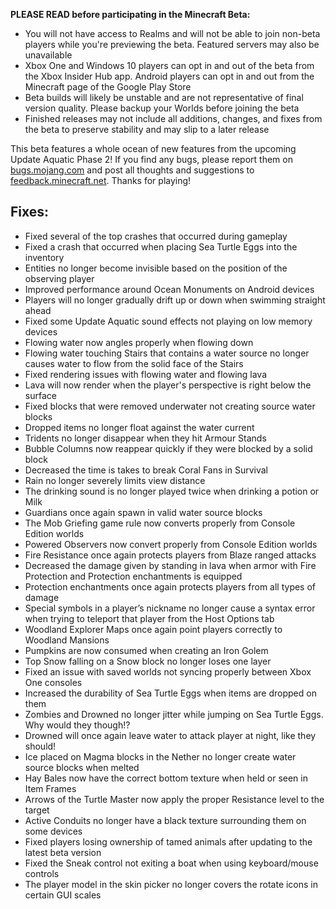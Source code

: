 **PLEASE READ before participating in the Minecraft Beta:**

-   You will not have access to Realms and will not be able to join non-beta players while you're previewing the beta. Featured servers may also be unavailable
-   Xbox One and Windows 10 players can opt in and out of the beta from the Xbox Insider Hub app. Android players can opt in and out from the Minecraft page of the Google Play Store
-   Beta builds will likely be unstable and are not representative of final version quality. Please backup your Worlds before joining the beta
-   Finished releases may not include all additions, changes, and fixes from the beta to preserve stability and may slip to a later release

This beta features a whole ocean of new features from the upcoming Update Aquatic Phase 2! If you find any bugs, please report them on [bugs.mojang.com](http://bugs.mojang.com) and post all thoughts and suggestions to [feedback.minecraft.net](http://feedback.minecraft.net/). Thanks for playing!  
  

## **Fixes:**

-   Fixed several of the top crashes that occurred during gameplay
-   Fixed a crash that occurred when placing Sea Turtle Eggs into the inventory
-   Entities no longer become invisible based on the position of the observing player
-   Improved performance around Ocean Monuments on Android devices
-   Players will no longer gradually drift up or down when swimming straight ahead
-   Fixed some Update Aquatic sound effects not playing on low memory devices
-   Flowing water now angles properly when flowing down
-   Flowing water touching Stairs that contains a water source no longer causes water to flow from the solid face of the Stairs
-   Fixed rendering issues with flowing water and flowing lava
-   Lava will now render when the player's perspective is right below the surface
-   Fixed blocks that were removed underwater not creating source water blocks
-   Dropped items no longer float against the water current
-   Tridents no longer disappear when they hit Armour Stands
-   Bubble Columns now reappear quickly if they were blocked by a solid block
-   Decreased the time is takes to break Coral Fans in Survival
-   Rain no longer severely limits view distance
-   The drinking sound is no longer played twice when drinking a potion or Milk
-   Guardians once again spawn in valid water source blocks
-   The Mob Griefing game rule now converts properly from Console Edition worlds
-   Powered Observers now convert properly from Console Edition worlds
-   Fire Resistance once again protects players from Blaze ranged attacks
-   Decreased the damage given by standing in lava when armor with Fire Protection and Protection enchantments is equipped
-   Protection enchantments once again protects players from all types of damage
-   Special symbols in a player’s nickname no longer cause a syntax error when trying to teleport that player from the Host Options tab
-   Woodland Explorer Maps once again point players correctly to Woodland Mansions
-   Pumpkins are now consumed when creating an Iron Golem
-   Top Snow falling on a Snow block no longer loses one layer
-   Fixed an issue with saved worlds not syncing properly between Xbox One consoles
-   Increased the durability of Sea Turtle Eggs when items are dropped on them
-   Zombies and Drowned no longer jitter while jumping on Sea Turtle Eggs. Why would they though!?
-   Drowned will once again leave water to attack player at night, like they should!
-   Ice placed on Magma blocks in the Nether no longer create water source blocks when melted
-   Hay Bales now have the correct bottom texture when held or seen in Item Frames
-   Arrows of the Turtle Master now apply the proper Resistance level to the target
-   Active Conduits no longer have a black texture surrounding them on some devices
-   Fixed players losing ownership of tamed animals after updating to the latest beta version
-   Fixed the Sneak control not exiting a boat when using keyboard/mouse controls
-   The player model in the skin picker no longer covers the rotate icons in certain GUI scales